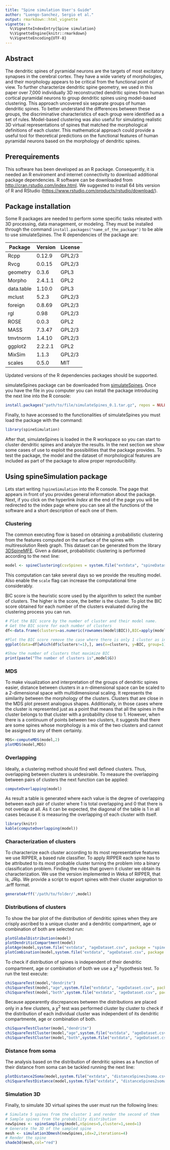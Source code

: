 ```yaml
---
title: "Spine simulation User's Guide"
author: "Luengo-Sanchez, Sergio et al."
output: rmarkdown::html_vignette
vignette: >
  %\VignetteIndexEntry{Spine simulation}
  %\VignetteEngine{knitr::rmarkdown}
  %\VignetteEncoding{UTF-8}
---
```


## Abstract

The dendritic spines of pyramidal neurons are the targets of most excitatory synapses in the cerebral cortex. They have a wide variety of morphologies, and their morphology appears to be critical from the functional point of view. To further characterize dendritic spine geometry, we used in this paper over 7,000 individually 3D reconstructed dendritic spines from human cortical pyramidal neurons to group dendritic spines using model-based clustering. This approach uncovered six separate groups of human dendritic spines. To better understand the differences between these groups, the discriminative characteristics of each group were identified as a set of rules. Model-based clustering was also useful for simulating realistic 3D virtual representations of spines that matched the morphological definitions of each cluster. This mathematical approach could provide a useful tool for theoretical predictions on the functional features of human pyramidal neurons based on the morphology of dendritic spines.

## Prerequirements

This software has been developed as an R package. Consequently, it is needed an R enviroment and internet connectivity to download additional package dependencies. R software can be downloaded from <http://cran.rstudio.com/index.html>. We suggested to install 64 bits version of R and RStudio (<https://www.rstudio.com/products/rstudio/download/>). 

## Package installation

Some R packages are needed to perform some specific tasks releated with 3D processing, data management, or modeling. They must be installed through the command `install.packages("name_of_the_package")` to be able to use simulateSpines. The R dependencies of the package are:

|Package|Version|License|
|-------|-------|-------|
|   Rcpp| 0.12.9| GPL2/3|
|   Rvcg| 0.0.15| GPL2/3|
|geometry| 0.3.6|   GPL3|
|Morpho |2.4.1.1|   GPL2|
|data.table|1.10.0| GPL3|
| mclust|  5.2.3| GPL2/3|
|foreign| 0.8.69| GPL2/3|
|    rgl|   0.98| GPL2/3|
|   ROSE|  0.0.3|   GPL2|
|   MASS| 7.3.47| GPL2/3|
|tmvtnorm|1.4.10| GPL2/3|
|ggplot2|2.2.2.1|   GPL2|
| MixSim|  1.1.3| GPL2/3|
| scales|  0.5.0|    MIT|

Updated versions of the R dependencies packages should be supported.

simulateSpines package can be downloaded from [simulateSpines](http://cig.fi.upm.es/sites/default/files/software/simulateSpines/simulateSpines_0.1.tar.gz). Once you have the file in you computer you can install the package introducing the next line into the R console:

```r
install.packages("path/to/file/simulateSpines_0.1.tar.gz", repos = NULL, type="source")
```

Finally, to have accessed to the functionalities of simulateSpines you must load the package with the command:

```r
library(spineSimulation)
```

After that, simulateSpines is loaded  in the R workspace so you can start to cluster dendritic spines and analyze the results. In the next section we show some cases of use to exploit the possibilities that the package provides. To test the package, the model and the dataset of morphological features are included as part of the package to allow proper reproducibility.

## Using spineSimulation package

Lets start writing `?spineSimulation` into the R console. The page that appears in front of you provides general information about the package. Next, if you click on the hyperlink *Index* at the end of the page you will be redirected to the index page where you can see all the functions of the software and a short description of each one of them.

### Clustering
The common executing flow is based on obtaining a probabilistic clustering from the features computed on the surface of the spines with multiresolution Reeb graph. This dataset can be generated from the library [3DSpineMFE](https://github.com/ComputationalIntelligenceGroup/3DSpineMFE). Given a dataset, probabilistic clustering is performed according to the next line:

```r
model <- spineClustering(csvSpines = system.file("extdata", "spineDataset.csv", package = "spineSimulation"), numClusters = c(2:10), scale = T)
```

This computation can take several days so we provide the resulting model. Also enable the `scale` flag can increase the computational time considerably.

BIC score is the heuristic score used by the algorithm to select the number of clusters. The higher is the score, the better is the cluster. To plot the BIC score obtained for each number of the clusters evaluated during the clustering process you can run.

```r
# Plot the BIC score by the number of cluster and their model name.
# Get the BIC score for each number of clusters
df<-data.frame(clusters=as.numeric(rownames(model$BIC)),BIC=apply(model$BIC,1,function(x){return(max(x,na.rm=T))}))

#Plot the BIC score remove the case where there is only 1 cluster as in the paper
ggplot(data=df[which(df$clusters!=1),], aes(x=clusters, y=BIC, group=1)) +geom_line(size=1)+geom_point(size=2)+labs(x="# of clusters",y="BIC score")

#Show the number of clusters that maximize BIC
print(paste("The number of clusters is",model$G))
```

### MDS

To make visualization and interpretation of the groups of dendritic spines easier, distance between clusters in a n-dimensional space can be scaled to a 2-dimensional space with multidimensional scaling. It represents the similarity between the morphology of the clusters. Clusters that are close in the MDS plot present analogous shapes. Additionally, in those cases where the cluster is represented just as a point that means that all the spines in the cluster belongs to that cluster with a probability close to 1. However, when there is a continuum of points between two clusters, it suggests that there are some spines whose morphology is a mix of the two clusters and cannot be assigned to any of them certainly.  

```r
MDS<-computeMDS(model,2)
plotMDS(model,MDS)
```

### Overlapping

Ideally, a clustering method should find well defined clusters. Thus, overlapping between clusters is undesirable. To measure the overlapping between pairs of clusters the next function can be applied:

```r
computeOverlapping(model)
```

As result a table is generated where each value is the degree of overlapping between each pair of cluster where 1 is total overlapping and 0 that there is not overlap at all. As it can be expected, the diagonal of the table is 1 in all cases because it is measuring the overlapping of each cluster with itself.

```r
library(knitr)
kable(computeOverlapping(model))
```

### Characterization of clusters

To characterize each cluster according to its most representative features we use RIPPER, a based rule classifier. To apply RIPPER each spine has to be attributed to its most probable cluster turning the problem into a binary classification problem. Finding the rules that govern it cluster we obtain its characterization. We use the version implemented in Weka of RIPPER, that is, JRip. We provide a script to export spines with their cluster asignation to .arff format. 
```r
generateArff('/path/to/folder/',model)
```

### Distributions of clusters

To show the bar plot of the distribution of dendritic spines when they are crisply ascribed to a unique cluster and a dendritic compartment, age or combination of both are selected run:
```r
plotGlobalDistribution(model)
plotDendriticCompartment(model)
plotAge(model,system.file("extdata", "ageDataset.csv", package = "spineSimulation"))
plotCombination(model,system.file("extdata", "ageDataset.csv", package = "spineSimulation"))
```

To check if distribution of spines is independent of their dendritic compartment, age or combination of both we use a $\chi^2$ hypothesis test. To run the test execute:

```r
chiSquareTest(model,"dendrite")
chiSquareTest(model,"age",system.file("extdata", "ageDataset.csv", package = "spineSimulation"))
chiSquareTest(model,"both",system.file("extdata", "ageDataset.csv", package = "spineSimulation"))
```

Because appearently discrepances between the distributions are placed only in a few clusters, a $\chi^2$ test was performed cluster by cluster to check if the distribution of each individual cluster was independent of its dendritic compartmente, age or combination of both. 

```r
chiSquareTestCluster(model,"dendrite")
chiSquareTestCluster(model,"age",system.file("extdata", "ageDataset.csv", package = "spineSimulation"))
chiSquareTestCluster(model,"both",system.file("extdata", "ageDataset.csv", package = "spineSimulation"))
```

### Distance from soma

The analysis based on the distribution of dendritic spines as a function of their distance from soma can be tackled running the next line:

```r
plotDistance2Soma(model,system.file("extdata", "distanceSpines2soma.csv", package = "spineSimulation"),6)
chiSquareTestDistance(model,system.file("extdata", "distanceSpines2soma.csv", package = "spineSimulation"),6)
```

### Simulation 3D

Finally, to simulate 3D virtual spines the user must run the following lines:

```r
# Simulate 5 spines from the cluster 1 and render the second of them
# Sample spines from the probability distribution
newSpines <- spineSampling(model,nSpines=5,cluster=1,seed=1)
# Generate the 3D of the sampled spine
mesh <- simulation3Dmesh(newSpines,idx=2,iterations=4)
# Render the spine
shade3d(mesh,col="red")
```
